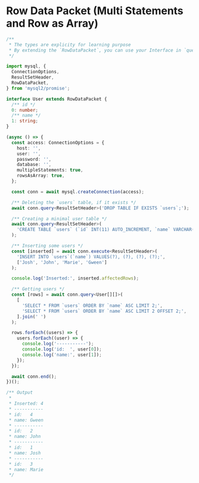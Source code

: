 
# Row Data Packet (Multi Statements and Row as Array)

<Tabs>
  <TabItem value='index.ts' default>

```ts
/**
 * The types are explicity for learning purpose
 * By extending the `RowDataPacket`, you can use your Interface in `query` and `execute`
 */

import mysql, {
  ConnectionOptions,
  ResultSetHeader,
  RowDataPacket,
} from 'mysql2/promise';

interface User extends RowDataPacket {
  /** id */
  0: number;
  /** name */
  1: string;
}

(async () => {
  const access: ConnectionOptions = {
    host: '',
    user: '',
    password: '',
    database: '',
    multipleStatements: true,
    rowsAsArray: true,
  };

  const conn = await mysql.createConnection(access);

  /** Deleting the `users` table, if it exists */
  await conn.query<ResultSetHeader>('DROP TABLE IF EXISTS `users`;');

  /** Creating a minimal user table */
  await conn.query<ResultSetHeader>(
    'CREATE TABLE `users` (`id` INT(11) AUTO_INCREMENT, `name` VARCHAR(50), PRIMARY KEY (`id`));'
  );

  /** Inserting some users */
  const [inserted] = await conn.execute<ResultSetHeader>(
    'INSERT INTO `users`(`name`) VALUES(?), (?), (?), (?);',
    ['Josh', 'John', 'Marie', 'Gween']
  );

  console.log('Inserted:', inserted.affectedRows);

  /** Getting users */
  const [rows] = await conn.query<User[][]>(
    [
      'SELECT * FROM `users` ORDER BY `name` ASC LIMIT 2;',
      'SELECT * FROM `users` ORDER BY `name` ASC LIMIT 2 OFFSET 2;',
    ].join(' ')
  );

  rows.forEach((users) => {
    users.forEach((user) => {
      console.log('-----------');
      console.log('id:  ', user[0]);
      console.log('name:', user[1]);
    });
  });

  await conn.end();
})();

/** Output
 *
 * Inserted: 4
 * -----------
 * id:   4
 * name: Gween
 * -----------
 * id:   2
 * name: John
 * -----------
 * id:   1
 * name: Josh
 * -----------
 * id:   3
 * name: Marie
 */
```

  </TabItem>
</Tabs>
